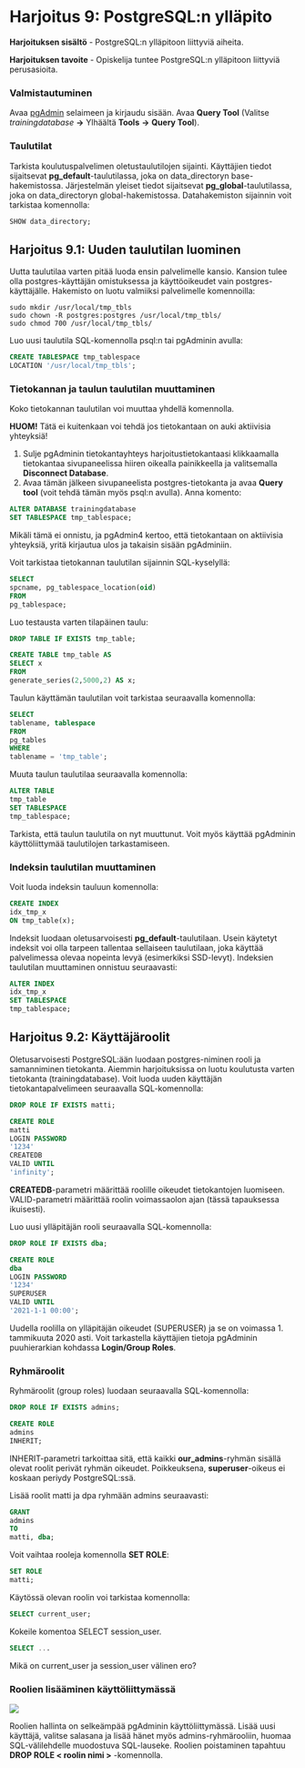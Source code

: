 # Harjoitus 9: PostgreSQL:n ylläpito

**Harjoituksen sisältö** - PostgreSQL:n ylläpitoon liittyviä aiheita.

**Harjoituksen tavoite** - Opiskelija tuntee PostgreSQL:n ylläpitoon liittyviä perusasioita.

### Valmistautuminen

Avaa [pgAdmin](/pgadmin) selaimeen ja kirjaudu sisään.  Avaa **Query Tool** (Valitse _trainingdatabase_ **->** Ylhäältä **Tools** **->** **Query Tool**).

### Taulutilat

Tarkista koulutuspalvelimen oletustaulutilojen sijainti. Käyttäjien tiedot sijaitsevat **pg_default**-taulutilassa, joka on data_directoryn base-hakemistossa. Järjestelmän yleiset tiedot sijaitsevat **pg_global**-taulutilassa, joka on data_directoryn global-hakemistossa. Datahakemiston sijainnin voit tarkistaa komennolla:

:::code-box
```sql
SHOW data_directory;
```
:::

## Harjoitus 9.1: Uuden taulutilan luominen

Uutta taulutilaa varten pitää luoda ensin palvelimelle kansio. Kansion tulee olla postgres-käyttäjän omistuksessa ja käyttöoikeudet vain postgres-käyttäjälle. Hakemisto on luotu valmiiksi palvelimelle komennoilla:

```
sudo mkdir /usr/local/tmp_tbls
sudo chown -R postgres:postgres /usr/local/tmp_tbls/
sudo chmod 700 /usr/local/tmp_tbls/
```

Luo uusi taulutila SQL-komennolla psql:n tai pgAdminin avulla:

:::code-box
```sql
CREATE TABLESPACE tmp_tablespace
LOCATION '/usr/local/tmp_tbls';
```
:::

### Tietokannan ja taulun taulutilan muuttaminen

Koko tietokannan taulutilan voi muuttaa yhdellä komennolla.

:::hint-box
**HUOM!** Tätä ei kuitenkaan voi tehdä jos tietokantaan on auki aktiivisia yhteyksiä!
:::

1. Sulje pgAdminin tietokantayhteys harjoitustietokantaasi klikkaamalla tietokantaa sivupaneelissa hiiren oikealla painikkeella ja valitsemalla **Disconnect Database**.
2. Avaa tämän jälkeen sivupaneelista postgres-tietokanta ja avaa **Query tool** (voit tehdä tämän myös psql:n avulla). Anna komento:

:::code-box
```sql
ALTER DATABASE trainingdatabase
SET TABLESPACE tmp_tablespace;
```
:::

:::hint-box
Mikäli tämä ei onnistu, ja pgAdmin4 kertoo, että tietokantaan on aktiivisia yhteyksiä, yritä kirjautua ulos ja takaisin sisään pgAdminiin.
:::

Voit tarkistaa tietokannan taulutilan sijainnin SQL-kyselyllä:

:::code-box
```sql
SELECT
spcname, pg_tablespace_location(oid)
FROM
pg_tablespace;
```
:::

Luo testausta varten tilapäinen taulu:

:::code-box
```sql
DROP TABLE IF EXISTS tmp_table;

CREATE TABLE tmp_table AS
SELECT x
FROM
generate_series(2,5000,2) AS x;
```
:::

Taulun käyttämän taulutilan voit tarkistaa seuraavalla komennolla:

:::code-box
```sql
SELECT
tablename, tablespace
FROM
pg_tables
WHERE
tablename = 'tmp_table';
```
:::

Muuta taulun taulutilaa seuraavalla komennolla:

:::code-box
```sql
ALTER TABLE
tmp_table
SET TABLESPACE
tmp_tablespace;
```
:::

Tarkista, että taulun taulutila on nyt muuttunut. Voit myös käyttää pgAdminin käyttöliittymää taulutilojen tarkastamiseen.

### Indeksin taulutilan muuttaminen

Voit luoda indeksin tauluun komennolla:

:::code-box
```sql
CREATE INDEX
idx_tmp_x
ON tmp_table(x);
```
:::

Indeksit luodaan oletusarvoisesti **pg_default**-taulutilaan. Usein käytetyt indeksit voi olla tarpeen tallentaa sellaiseen taulutilaan, joka käyttää palvelimessa olevaa nopeinta levyä (esimerkiksi SSD-levyt). Indeksien taulutilan muuttaminen onnistuu seuraavasti:

:::code-box
```sql
ALTER INDEX
idx_tmp_x
SET TABLESPACE
tmp_tablespace;
```
:::

## Harjoitus 9.2: Käyttäjäroolit

Oletusarvoisesti PostgreSQL:ään luodaan postgres-niminen rooli ja samanniminen tietokanta. Aiemmin harjoituksissa on luotu koulutusta varten tietokanta (trainingdatabase). Voit luoda uuden käyttäjän tietokantapalvelimeen seuraavalla SQL-komennolla:

:::code-box
```sql
DROP ROLE IF EXISTS matti;

CREATE ROLE
matti
LOGIN PASSWORD
'1234'
CREATEDB
VALID UNTIL
'infinity';
```
:::

**CREATEDB**-parametri määrittää roolille oikeudet tietokantojen luomiseen. VALID-parametri määrittää roolin voimassaolon ajan (tässä tapauksessa ikuisesti).

Luo uusi ylläpitäjän rooli seuraavalla SQL-komennolla:

:::code-box
```sql
DROP ROLE IF EXISTS dba;

CREATE ROLE
dba
LOGIN PASSWORD
'1234'
SUPERUSER
VALID UNTIL
'2021-1-1 00:00';
```
:::

Uudella roolilla on ylläpitäjän oikeudet (SUPERUSER) ja se on voimassa 1. tammikuuta 2020 asti.
Voit tarkastella käyttäjien tietoja pgAdminin puuhierarkian kohdassa **Login/Group Roles**.

### Ryhmäroolit

Ryhmäroolit (group roles) luodaan seuraavalla SQL-komennolla:

:::code-box
```sql
DROP ROLE IF EXISTS admins;

CREATE ROLE
admins
INHERIT;
```
:::

INHERIT-parametri tarkoittaa sitä, että kaikki **our_admins**-ryhmän sisällä olevat roolit perivät ryhmän oikeudet. Poikkeuksena, **superuser**-oikeus ei koskaan periydy PostgreSQL:ssä.

Lisää roolit matti ja dpa ryhmään admins seuraavasti:

:::code-box
```sql
GRANT
admins
TO
matti, dba;
```
:::

Voit vaihtaa rooleja komennolla **SET ROLE**:

:::code-box
```sql
SET ROLE
matti;
```
:::

Käytössä olevan roolin voi tarkistaa komennolla:

::: code-box
```sql
SELECT current_user;
```
:::

Kokeile komentoa SELECT session_user.

:::code-box
```sql
SELECT ...
```
:::

:::hint-box
Mikä on current_user ja session_user välinen ero?
:::

### Roolien lisääminen käyttöliittymässä

![](img/pgadminrooli.png)

Roolien hallinta on selkeämpää pgAdminin käyttöliittymässä. Lisää uusi käyttäjä, valitse salasana ja lisää hänet myös admins-ryhmärooliin, huomaa SQL-välilehdelle muodostuva SQL-lauseke. Roolien poistaminen tapahtuu **DROP ROLE < roolin nimi >** -komennolla.
